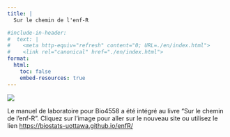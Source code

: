 ```yaml
---
title: |
  Sur le chemin de l'enf-R

#include-in-header:
#  text: |
#    <meta http-equiv="refresh" content="0; URL=./en/index.html">
#    <link rel="canonical" href="./en/index.html">
format:
  html:
    toc: false
    embed-resources: true
---
```

<style>
.quarto-title-block .quarto-title{
  text-align: center;
}
</style>

[![](images/hex/Rway_logo_hex_fr.png){fig-align=center}](https://biostats-uottawa.github.io/enfR/)


Le manuel de laboratoire pour Bio4558 a été intégré au livre "Sur le chemin de l'enf-R". Cliquez sur l'image pour aller sur le nouveau site ou utilisez le lien <https://biostats-uottawa.github.io/enfR/>
